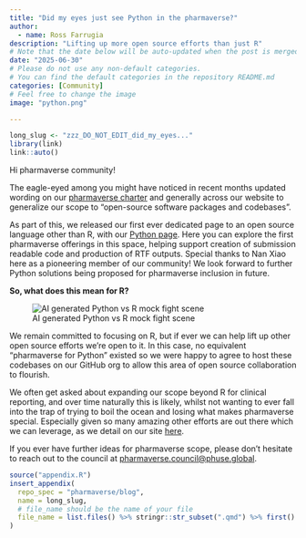 ```yaml
---
title: "Did my eyes just see Python in the pharmaverse?"
author:
  - name: Ross Farrugia
description: "Lifting up more open source efforts than just R"
# Note that the date below will be auto-updated when the post is merged.
date: "2025-06-30"
# Please do not use any non-default categories.
# You can find the default categories in the repository README.md
categories: [Community]
# Feel free to change the image
image: "python.png"

---
```


<!--------------- typical setup ----------------->

```r
long_slug <- "zzz_DO_NOT_EDIT_did_my_eyes..."
library(link)
link::auto()
```

<!--------------- post begins here ----------------->

Hi pharmaverse community!

The eagle-eyed among you might have noticed in recent months updated wording
on our [pharmaverse charter](https://pharmaverse.org/charter/) and generally
across our website to generalize our scope to "open-source software packages and
codebases".

As part of this, we released our first ever dedicated page to an open source
language other than R, with our
[Python page](https://pharmaverse.org/e2eclinical/python/). Here you can explore
the first pharmaverse offerings in this space, helping support creation of
submission readable code and production of RTF outputs. Special thanks to Nan
Xiao here as a pioneering member of our community! We look forward to further
Python solutions being proposed for pharmaverse inclusion in future.

**So, what does this mean for R?**

![AI generated Python vs R mock fight scene](PythonvsR.png)

We remain committed to focusing on R, but if ever we can help lift up other open
source efforts we're open to it. In this case, no equivalent "pharmaverse for
Python" existed so we were happy to agree to host these codebases on our GitHub
org to allow this area of open source collaboration to flourish.

We often get asked about expanding our scope beyond R for clinical reporting, and
over time naturally this is likely, whilst not wanting to ever fall into the trap
of trying to boil the ocean and losing what makes pharmaverse special. Especially
given so many amazing other efforts are out there which we can leverage, as we detail
on our site [here](https://pharmaverse.org/opensource/).

If you ever have further ideas for pharmaverse scope, please don't hesitate to
reach out to the council at <a href="mailto:pharmaverse.council@phuse.global">pharmaverse.council@phuse.global</a>.


<!--------------- appendices go here ----------------->

```r
source("appendix.R")
insert_appendix(
  repo_spec = "pharmaverse/blog",
  name = long_slug,
  # file_name should be the name of your file
  file_name = list.files() %>% stringr::str_subset(".qmd") %>% first()
)
```
